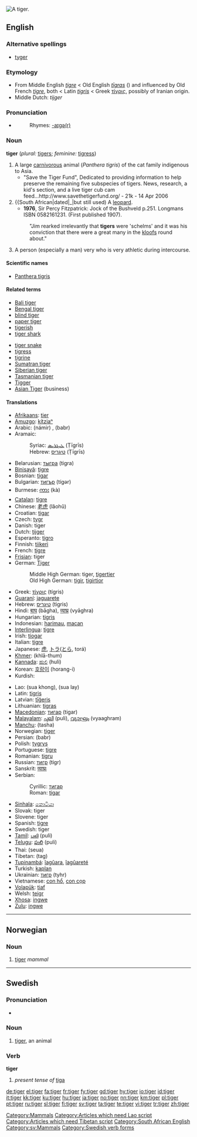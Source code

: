 {{see|Tiger}}
[[Image:Panthera tigris tigris.jpg|thumb|A tiger.]]
{{wikipedia}}
==English==

===Alternative spellings===
* [[tyger]] {{italbrac|dated}}

===Etymology===
* From Middle English ''[[tigre]]'' < Old English ''[[tigras|tīgras]]'' ({{p}}) and influenced by Old French ''[[tigre]]'', both < Latin ''[[tigris]]'' < Greek [[τίγρις]], possibly of Iranian origin.
* Middle Dutch: ''tijger''

===Pronunciation===
* {{audio|en-us-tiger.ogg|Audio (US)}}
*: Rhymes: [[Rhymes:English:-aɪɡə(r)|-aɪɡə(r)]]

===Noun===
'''tiger''' (''plural:'' [[tigers]]; ''feminine:'' [[tigress]])

# A large [[carnivorous]] animal (''Panthera tigris'') of the cat family indigenous to Asia.
#* "Save the Tiger Fund", Dedicated to providing information to help preserve the remaining five subspecies of tigers.  News, research, a kid's section, and a live tiger cub cam feed...http://www.savethetigerfund.org/ - 21k - 14 Apr 2006
# {{South African|dated|_|but still used) A [[leopard]].
#* '''1976''', Sir Percy Fitzpatrick: Jock of the Bushveld p.251. Longmans ISBN 0582161231. (First published 1907).
#: "Jim rearked irrelevantly that '''tigers''' were 'schelms' and it was his conviction that there were a great many in the [[kloof]]s round about."
# {{US|slang}} A person (especially a man) very who is very athletic during intercourse.

====Scientific names====
* [[Panthera tigris]]

====Related terms====
{{top2}}
* [[Bali tiger]]
* [[Bengal tiger]]
* [[blind tiger]]
* [[paper tiger]]
* [[tigerish]]
* [[tiger shark]]
{{mid2}}
* [[tiger snake]]
* [[tigress]]
* [[tigrine]]
* [[Sumatran tiger]]
* [[Siberian tiger]]
* [[Tasmanian tiger]]
* [[Tigger]]
* [[Asian Tiger]] (business)
{{trans-bottom}}

====Translations====
{{trans-top}}
* [[Afrikaans]]: [[tier]]
* [[Amuzgo]]: [[kítziaⁿ]]
* Arabic: {{ARchar|[[نمر|نَمِرٌ]]}} (námir) {{m}}, {{ARchar|[[ببر|بَبرٌ]]}} (babr) {{m}}
* Aramaic:
*: Syriac: [[ܛܝܓܪܝܣ]] (Ṭīgrīs) {{m}}
*: Hebrew: [[טיגריס]] (Ṭīgrīs) {{m}}
* Belarusian: [[тыгра]] (tigra) {{f}}
* [[Binisayâ]]: [[tigre]]
* Bosnian: [[tigar#Bosnian|tigar]] {{m}}
* Bulgarian: [[тигър]] (tígər) {{m}}
* Burmese: [[ကား]] (kà)
* [[Catalan]]: [[tigre]] {{m}}
* Chinese: [[老虎]] (lǎohǔ)
* Croatian: [[tigar#Croatian|tigar]] {{m}}
* Czech: [[tygr]] {{m}}
* Danish: tiger {{g|Danish}}
* Dutch: [[tijger]] {{m}}
* Esperanto: [[tigro]]
* Finnish: [[tiikeri]]
* French: [[tigre]] {{m}}
* [[Frisian]]: tiger {{g|Frisian}}
* German: [[Tiger]] {{m}}
*: Middle High German: tiger, [[tigertier]]
*: Old High German: [[tigir]], [[tigirtior]]
* Greek: [[τίγρις]] (tígris) {{m|f}}
* [[Guaraní]]: [[jaguarete]]
* Hebrew: [[טיגריס]] (tigris) {{m}}
* Hindi: [[बाघ]] (bāgha), [[व्याघ्र]] (vyāghra) {{g|Hindi}}
* Hungarian: [[tigris]]
* Indonesian: [[harimau]], [[macan]]
* [[Interlingua]]: [[tigre]]
* Irish: [[tíogar]] {{m}}
* Italian: [[tigre]] {{m}}
* Japanese: [[虎]], [[トラ]]([[とら]], torá)
* [[Khmer]]: {{KMchar|[[ខាធំ]]}} (khlā-thum)
* [[Kannada]]: [[ಹುಲಿ]] (huli)
* Korean: [[호랑이]] (horang-i)
* Kurdish: {{KUchar|[[پڵنگ]]}}
{{trans-mid}}
* Lao: (sua khong), (sua lay)
* Latin: [[tigris]] {{m|f}}
* Latvian: [[tīģeris]] {{m}}
* Lithuanian: [[tigras]] {{m}}
* [[Macedonian]]: [[тигар#Macedonian|тигар]] (tigar) {{m}}
* [[Malayalam]]: [[പുലി]] (puli), [[വ്യാഘ്രം]] (vyaaghram)
* [[Manchu]]: (tasha)
* Norwegian: [[#Norwegian|tiger]] {{m}}
* Persian: {{FAchar|[[ببر]]}} (babr)
* Polish: [[tygrys]] {{m}}
* Portuguese: [[tigre]] {{m}}
* Romanian: [[tigru]] {{m}}
* Russian: [[тигр]] (tigr) {{m}}
* Sanskrit: [[व्याघ्रः]] {{unicode|(vyāghraḥ)}} {{g|Sanskrit}}
* Serbian:
*: Cyrillic: [[тигар#Serbian|тигар]] {{m}}
*: Roman: [[tigar#Serbian|tigar]] {{m}}
* [[Sinhala]]: [[කොටියා]] {{unicode|(koṭiya)}}
* Slovak: tiger {{m}}
* Slovene: tiger {{m}}
* Spanish: [[tigre]] {{m}}
* Swedish: tiger {{c}}
* [[Tamil]]: [[புலி]] (puli)
* [[Telugu]]: [[పులి]] (puli)
* Thai: {{THchar|[[เสือ]]}} (seua)
* Tibetan: (tag)
* [[Tupinambá]]: [[îagûara]], [[îagûareté]]
* Turkish: [[kaplan]]
* Ukrainian: [[тигр]] (tyhr) {{m}}
* Vietnamese: [[con hổ]], [[con cọp]]
* [[Volapük]]: [[tiaf]]
* Welsh: [[teigr]] {{m}}
* [[Xhosa]]: [[ingwe]]
* [[Zulu]]: [[ingwe]]
{{trans-bottom}}


[[Category:Mammals]]
[[Category:Articles which need Lao script]]
[[Category:Articles which need Tibetan script]]
[[Category:South African English]]

----

==Norwegian==

===Noun===
{{no-noun-irreg|m|[[tigeren]]|[[tigre]]/[[tigere]]|[[tigrene]]/[[tigerene]]}}

# [[#Noun|tiger]] ''mammal''


----

==Swedish==

===Pronunciation===
*{{audio|Sv-tiger.ogg|audio}}

===Noun===
{{sv-noun-reg-r-c|3=tigra}}
{{infl|sv|noun|g=c}}
# [[#Noun|tiger]], an animal

[[Category:sv:Mammals]]

===Verb===
'''tiger'''

# ''present tense of'' [[tiga#Swedish|tiga]]

[[Category:Swedish verb forms]]


[[de:tiger]]
[[el:tiger]]
[[fa:tiger]]
[[fr:tiger]]
[[fy:tiger]]
[[gd:tiger]]
[[hy:tiger]]
[[io:tiger]]
[[id:tiger]]
[[it:tiger]]
[[kk:tiger]]
[[ku:tiger]]
[[hu:tiger]]
[[ja:tiger]]
[[no:tiger]]
[[nn:tiger]]
[[km:tiger]]
[[pl:tiger]]
[[pt:tiger]]
[[ru:tiger]]
[[sl:tiger]]
[[fi:tiger]]
[[sv:tiger]]
[[ta:tiger]]
[[te:tiger]]
[[vi:tiger]]
[[tr:tiger]]
[[zh:tiger]]